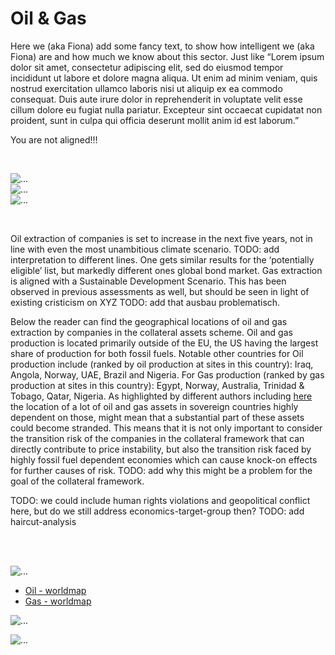 <!-- Oil and Gas --> 

<!-- Intro about the sector --> 
<div class="container">
<h1><a id="oil_and_gas">Oil & Gas</a></h1>
<p> 
Here we (aka Fiona) add some fancy text, to show how intelligent we (aka Fiona) are and how much we know about this sector. Just like "Lorem ipsum dolor sit amet, consectetur adipiscing elit, sed do eiusmod tempor incididunt ut labore et dolore magna aliqua. Ut enim ad minim veniam, quis nostrud exercitation ullamco laboris nisi ut aliquip ex ea commodo consequat. Duis aute irure dolor in reprehenderit in voluptate velit esse cillum dolore eu fugiat nulla pariatur. Excepteur sint occaecat cupidatat non proident, sunt in culpa qui officia deserunt mollit anim id est laborum."
</p>
</div
<!-- /Intro about the sector -->

<!-- Alignment-message - same color as szenario? --> 
<div class="alert alert-danger" role="alert">
You are not aligned!!! 
</div>
<!-- /Alignment-messagw--> 


<br/>


<!-- Five Year charts -->
<div class="container">

<!-- First row with charts -->
<div class="row">
  <div class="col">
  <img src="plots/fiveyear_oil.png"  alt="...">
  </div>
  
  <div class="col">
  <img src="plots/fiveyear_gas.png"  alt="...">
  </div>
</div>
<!-- /First row with charts -->

<!-- Second row with legend -->
<!-- TODO: Properly size + add explanation of line-colors -->
<div class="row justify-content-md-center">
  <div class="col-md-auto">
  <img src="plots/legend.png"  alt="...">
  </div>
</div>
<!-- /Second row with legend -->

</div>
<!-- /Five Year charts -->


<br/>

<!-- Results & Interpretation -->
<div class="container">
<p>
Oil extraction of companies is set to increase in the next five years, not in line with even the most unambitious climate scenario. TODO: add interpretation to different lines. One gets similar results for the ‘potentially eligible’ list, but markedly different ones global bond market.
Gas extraction is aligned with a Sustainable Development Scenario. This has been observed in previous assessments as well, but should be seen in light of existing cristicism on XYZ TODO: add that ausbau problematisch.
</p>

<p>
Below the reader can find the geographical locations of oil and gas extraction by companies in the collateral assets scheme. Oil and gas production is located primarily outside of the EU, the US having the largest share of production for both fossil fuels. Notable other countries for Oil production include (ranked by oil production at sites in this country): Iraq, Angola, Norway, UAE, Brazil and Nigeria. For Gas production (ranked by gas production at sites in this country): Egypt, Norway, Australia, Trinidad & Tobago, Qatar, Nigeria. As highlighted by different authors including [here](https://www.cambridge.org/core/journals/national-institute-economic-review/article/abs/stranded-assets-and-sovereign-states/5379F112676DF91F18349E5C7B8AB624) the location of a lot of oil and gas assets in sovereign countries highly dependent on those, might mean that a substantial part of these assets could become stranded. This means that it is not only important to consider the transition risk of the companies in the collateral framework that can directly contribute to price instability, but also the transition risk faced by highly fossil fuel dependent economies which can cause knock-on effects for further causes of risk. TODO: add why this might be a problem for the goal of the collateral framework.

TODO: we could include human rights violations and geopolitical conflict here, but do we still address economics-target-group then?
TODO: add haircut-analysis
</p>

</div>
<!-- /Results & Interpretation -->


<br/>
<br/>
 
<!-- Companies and Oil+Gas-Worldmap -->
<div class="container">
<!-- First and only row -->
<div class="row">

<!-- Column with Companies -->
<div class="col">
<img src="plots/tree.png"  alt="...">
</div>
<!-- /Column with Companies -->


<!-- Column with Maps -->
<div class="col">

<!-- Tabs + Navigation - Maps -->
<ul class="nav nav-tabs" id="myTab" role="tablist">

<!-- Oil-tab-name -->
<li class="nav-item">
<a class="nav-link active" id="oil_map-tab" data-toggle="tab" href="#oil_map" role="tab" aria-controls="oil_map" aria-selected="true">Oil - worldmap</a>
</li>
<!-- /Oil-tab-name -->

<!-- Gas-tab-name -->
<li class="nav-item">
<a class="nav-link" id="gas_map-tab" data-toggle="tab" href="#gas_map" role="tab" aria-controls="gas_map" aria-selected="false">Gas - worldmap</a>
</li>
<!-- /Gas-tab-name -->

</ul>
<!-- /Tabs + Navigation - Maps -->


<!-- Content - Maps -->
<div class="tab-content" id="myTabContent">

<!-- Oil-map -->
<div class="tab-pane fade show active" id="oil_map" role="tabpanel" aria-labelledby="oil_map-tab">
<img src="plots/map_oil.png"  alt="...">
</div>
<!-- /Oil-map -->

<!-- Gas-map -->
<div class="tab-pane fade" id="gas_map" role="tabpanel" aria-labelledby="gas_map-tab">
<img src="plots/map_gas.png"  alt="...">
</div>
<!-- /Gas-map -->

</div>
<!-- /Content - Maps -->

</div>
<!-- /Column with Maps -->

</div>
<!-- /First and only row -->

</div>
<!-- /Companies and Oil+Gas-Worldmap -->



